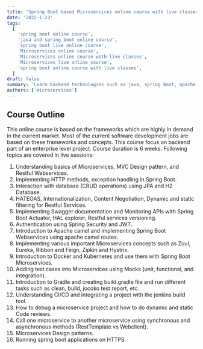 ```yaml
---
title: 'Spring Boot based Microservices online course with live classes'
date: '2022-1-23'
tags:
  [
    'spring boot online course',
    'java and spring boot online course',
    'spring boot live online course',
    'Microservices online course',
    'Microservices online course with live classes',
    'Microservices live online course',
    'spring boot online course with live classes',
  ]
draft: false
summary: 'Learn backend technologies such as java, spring Boot, apache camel, Kafka, microservices, Docker, Kubernetes through online course with live classes.'
authors: ['microservices']
---
```


## Course Outline

This online course is based on the frameworks which are highly in demand in the current market. Most of the current software development jobs are based on these frameworks and concepts.
This course focus on backend part of an enterprise level project. Course duration is 6 weeks. Following topics are covered in live sessions:

1. Understanding basics of Microservices, MVC Design pattern, and Restful Webservices.
2. Implementing HTTP methods, exception handling in Spring Boot.
3. Interaction with database (CRUD operations) using JPA and H2 Database.
4. HATEOAS, Internationalization, Content Negotiation, Dynamic and static filtering for Restful Services.
5. Implementing Swagger documentation and Monitoring APIs with Spring Boot Actuator, HAL explorer, Restful services versioning.
6. Authentication using Spring Security and JWT.
7. Introduction to Apache camel and implementing Spring Boot Webservices using apache camel routes.
8. Implementing various important Microservices concepts such as Zuul, Eureka, Ribbon and Feign, Zipkin and Hystrix.
9. Introduction to Docker and Kubernetes and use them with Spring Boot Microservices.
10. Adding test cases into Microservices using Mocks (unit, functional, and integration).
11. Introduction to Gradle and creating build.gradle file and run different tasks such as clean, build, jocoko test report, etc.
12. Understanding CI/CD and integrating a project with the jenkins build tool.
13. How to debug a microservice project and how to do dynamic and static Code reviews.
14. Call one microservice to another microservice using synchronous and asynchronous methods (RestTemplate vs Webclient).
15. Microservices Design patterns.
16. Running spring boot applications on HTTPS.
